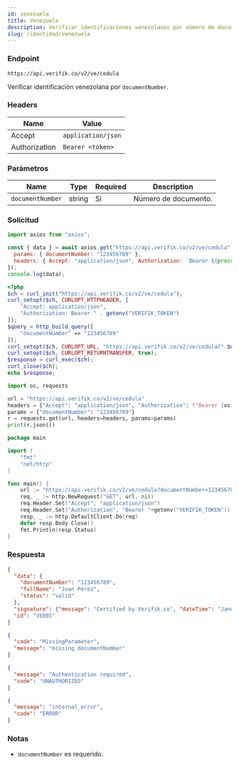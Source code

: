 ```yaml
---
id: venezuela
title: Venezuela
description: Verificar identificaciones venezolanas por número de documento
slug: /identidad/venezuela
---
```



### Endpoint

```
https://api.verifik.co/v2/ve/cedula
```

Verificar identificación venezolana por `documentNumber`.

### Headers

| Name | Value |
| --- | --- |
| Accept | `application/json` |
| Authorization | `Bearer <token>` |

### Parámetros

| Name | Type | Required | Description |
| --- | --- | --- | --- |
| `documentNumber` | string | Sí | Número de documento. |

### Solicitud

<Tabs>
  <TabItem value="node" label="Node.js">

```javascript
import axios from "axios";

const { data } = await axios.get("https://api.verifik.co/v2/ve/cedula", {
  params: { documentNumber: "123456789" },
  headers: { Accept: "application/json", Authorization: `Bearer ${process.env.VERIFIK_TOKEN}` },
});
console.log(data);
```

  </TabItem>
  <TabItem value="php" label="PHP">

```php
<?php
$ch = curl_init("https://api.verifik.co/v2/ve/cedula");
curl_setopt($ch, CURLOPT_HTTPHEADER, [
    "Accept: application/json",
    "Authorization: Bearer " . getenv("VERIFIK_TOKEN")
]);
$query = http_build_query([
    "documentNumber" => "123456789"
]);
curl_setopt($ch, CURLOPT_URL, "https://api.verifik.co/v2/ve/cedula?".$query);
curl_setopt($ch, CURLOPT_RETURNTRANSFER, true);
$response = curl_exec($ch);
curl_close($ch);
echo $response;
```

  </TabItem>
  <TabItem value="python" label="Python">

```python
import os, requests

url = "https://api.verifik.co/v2/ve/cedula"
headers = {"Accept": "application/json", "Authorization": f"Bearer {os.getenv('VERIFIK_TOKEN')}"}
params = {"documentNumber": "123456789"}
r = requests.get(url, headers=headers, params=params)
print(r.json())
```

  </TabItem>
  <TabItem value="go" label="Go">

```go
package main

import (
    "fmt"
    "net/http"
)

func main() {
    url := "https://api.verifik.co/v2/ve/cedula?documentNumber=123456789"
    req, _ := http.NewRequest("GET", url, nil)
    req.Header.Set("Accept", "application/json")
    req.Header.Set("Authorization", "Bearer "+getenv("VERIFIK_TOKEN"))
    resp, _ := http.DefaultClient.Do(req)
    defer resp.Body.Close()
    fmt.Println(resp.Status)
}
```

  </TabItem>
</Tabs>

### Respuesta

<Tabs>
  <TabItem value="200" label="200">

```json
{
  "data": {
    "documentNumber": "123456789",
    "fullName": "Juan Pérez",
    "status": "valid"
  },
  "signature": {"message": "Certified by Verifik.co", "dateTime": "January 16, 2024 3:44 PM"},
  "id": "VE001"
}
```

  </TabItem>
  <TabItem value="409" label="409">

```json
{
  "code": "MissingParameter",
  "message": "missing documentNumber"
}
```

  </TabItem>
  <TabItem value="401" label="401">

```json
{
  "message": "Authentication required",
  "code": "UNAUTHORIZED"
}
```

  </TabItem>
  <TabItem value="500" label="500">

```json
{
  "message": "internal_error",
  "code": "ERROR"
}
```

  </TabItem>
</Tabs>

### Notas

- `documentNumber` es requerido.


